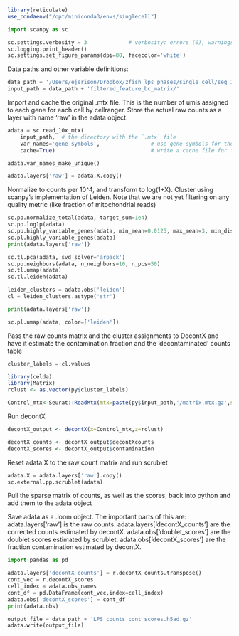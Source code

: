 
```r

```


```r
library(reticulate)
use_condaenv("/opt/miniconda3/envs/singlecell")
```

```python
import scanpy as sc

sc.settings.verbosity = 3             # verbosity: errors (0), warnings (1), info (2), hints (3)
sc.logging.print_header()
sc.settings.set_figure_params(dpi=80, facecolor='white')
```
Data paths and other variable definitions:
```python
data_path = '/Users/ejerison/Dropbox/zfish_lps_phases/single_cell/seq_11242021_output/LPS/'
input_path = data_path + 'filtered_feature_bc_matrix/'
```
Import and cache the original .mtx file. This is the number of umis assigned to each gene for each cell by cellranger.
Store the actual raw counts as a layer with name 'raw' in the adata object.
```python
adata = sc.read_10x_mtx(
    input_path,  # the directory with the `.mtx` file
    var_names='gene_symbols',                # use gene symbols for the variable names (variables-axis index)
    cache=True)                              # write a cache file for faster subsequent reading

adata.var_names_make_unique()
```


```python
adata.layers['raw'] = adata.X.copy()
```
Normalize to counts per 10^4, and transform to log(1+X). Cluster using scanpy's implementation of Leiden.
Note that we are not yet filtering on any quality metric (like fraction of mitochondrial reads)
```python
sc.pp.normalize_total(adata, target_sum=1e4)
sc.pp.log1p(adata)
sc.pp.highly_variable_genes(adata, min_mean=0.0125, max_mean=3, min_disp=0.5)
sc.pl.highly_variable_genes(adata)
print(adata.layers['raw'])
```
```python
sc.tl.pca(adata, svd_solver='arpack')
sc.pp.neighbors(adata, n_neighbors=10, n_pcs=50)
sc.tl.umap(adata)
sc.tl.leiden(adata)

```
```python
leiden_clusters = adata.obs['leiden']
cl = leiden_clusters.astype('str')
```


```python
print(adata.layers['raw'])
```


```python
sc.pl.umap(adata, color=['leiden'])
```
Pass the raw counts matrix and the cluster assignments to DecontX and have it estimate the contamination fraction and the 'decontaminated' counts table

```python
cluster_labels = cl.values
```
```r
library(celda)
library(Matrix)
rclust <- as.vector(py$cluster_labels)

```
```r
Control_mtx<-Seurat::ReadMtx(mtx=paste(py$input_path,'/matrix.mtx.gz',sep=""),cells=paste(py$input_path,'/barcodes.tsv.gz',sep=""),features=paste(py$input_path,'/features.tsv.gz',sep=""))

```

Run decontX

```r
decontX_output <- decontX(x=Control_mtx,z=rclust)
```
```r
decontX_counts <- decontX_output$decontXcounts
decontX_scores <- decontX_output$contamination
```



Reset adata.X to the raw count matrix and run scrublet
```python
adata.X = adata.layers['raw'].copy()
sc.external.pp.scrublet(adata)
```
Pull the sparse matrix of counts, as well as the scores, back into python and add them to the adata object

Save adata as a .loom object.
The important parts of this are: adata.layers['raw'] is the raw counts. adata.layers['decontX_counts'] are the corrected counts estimated by decontX. adata.obs['doublet_scores'] are the doublet scores estimated by scrublet. adata.obs['decontX_scores'] are the fraction contamination estimated by decontX.

```python
import pandas as pd

adata.layers['decontX_counts'] = r.decontX_counts.transpose()
cont_vec = r.decontX_scores
cell_index = adata.obs_names
cont_df = pd.DataFrame(cont_vec,index=cell_index)
adata.obs['decontX_scores'] = cont_df
print(adata.obs)
```

```python
output_file = data_path + 'LPS_counts_cont_scores.h5ad.gz'
adata.write(output_file)
```



